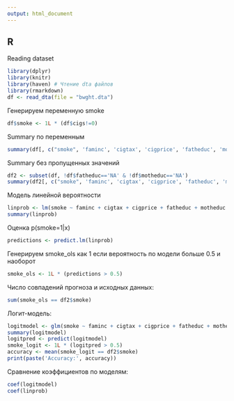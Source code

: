 ```yaml
---
output: html_document
---
```

## R
Reading dataset

```r
library(dplyr)
library(knitr)
library(haven) # Чтение dta файлов
library(rmarkdown)
df <- read_dta(file = "bwght.dta")
```
Генерируем переменную smoke

```r
df$smoke <- 1L * (df$cigs!=0)
```
Summary по переменным

```r
summary(df[, c("smoke", 'faminc', 'cigtax', 'cigprice', 'fatheduc', 'motheduc', 'parity', 'white' )])
```

Summary без пропущенных значений


```r
df2 <- subset(df, !df$fatheduc=='NA' & !df$motheduc=='NA')
summary(df2[, c("smoke", 'faminc', 'cigtax', 'cigprice', 'fatheduc', 'motheduc', 'parity', 'white')])
```

Модель линейной вероятности
```r
linprob <- lm(smoke ~ faminc + cigtax + cigprice + fatheduc + motheduc + parity + white, data = df2)
summary(linprob)
```
Оценка p(smoke=1|x)
```r
predictions <- predict.lm(linprob)
```
Генерируем smoke_ols как 1 если вероятность по модели больше 0.5 и наоборот
```r
smoke_ols <- 1L * (predictions > 0.5)
```

Число совпадений прогноза и исходных данных: 
```r
sum(smoke_ols == df2$smoke)
```
Логит-модель:
```r
logitmodel <- glm(smoke ~ faminc + cigtax + cigprice + fatheduc + motheduc + parity + white, data = df2, family = binomial(link = logit))
summary(logitmodel)
logitpred <- predict(logitmodel)
smoke_logit <- 1L * (logitpred > 0.5)
accuracy <- mean(smoke_logit == df2$smoke)
print(paste('Accuracy:', accuracy))
```
Сравнение коэффициентов по моделям:
```r
coef(logitmodel)
coef(linprob)
```



